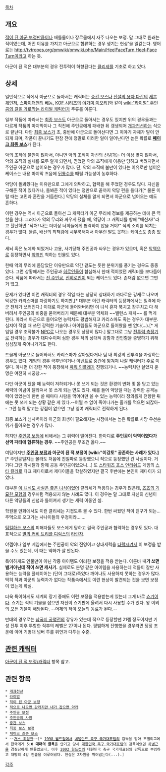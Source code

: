 [[목차]]
== 개요 ==
[[적이 된 아군 보정]]만큼이나 배틀물이나 장르물에서 자주 나오는 보정. 말 그대로 원래는 적이였는데, 어떤 이유를 가지고 아군으로 합류하는 경우 생기는 현상'을 일컫는다. 영어로는 [[http://tvtropes.org/pmwiki/pmwiki.php/Main/HeelFaceTurn Heel-Face Turn]]이라고 하는 듯.

아군이 된 적은 대부분의 경우 전투력이 하향된다는 [[클리셰]]를 기초로 하고 있다.

== 상세 ==
일반적으로 적에서 아군으로 돌아서는 캐릭터는 [[중간 보스]]나 [[전설의 용자 다간]]의 [[세븐 체인저]], [[스파이더맨]]의 [[베놈]], [[KOF 시리즈]]의 [[야가미 이오리]]]와 같이 [[wiki:"라이벌" 주인공의 길을 가로막는 라이벌 캐릭터]]가 주류를 이룬다.

일부 작품에 따라서는 [[최종 보스]]도 아군으로 돌아서는 경우도 있지만 위의 경우들과는 다르게 작품의 마지막이나 그 직전에 주인공에게 패배한 뒤 갱생되어 [[개과천선]]하는 식으로 끝난다. 다만 [[최종 보스]]가 초, 중반에 아군으로 돌아선다면 그 이야기 자체가 말이 안 되게 되며, 작품이 끝나기도 한참 전에 정말로 이러한 일이 일어난다면 높은 확률로 '''[[페이크 최종 보스]]'''가 된다.

악의 조직에 불만이 많아서, 아니면 악의 조직이 자신의 신념과는 더 이상 맞지 않아서, 악의 조직의 실체를 모두 알게 되면서, 믿었던 악의 조직에게 이용만 당하고 버려지면서 주인공 아군으로 넘어오는 경우가 많다. 단, 악의 조직에 불만이 있다는 이유로만 넘어온 케이스는 내용 마지막 즈음에 [[뒤통수]]를 때릴 가능성이 농후하다.

악당이 돌봐줬다는 이유만으로 그에게 의탁하고, 협력을 해 주었던 경우도 많다. 자신을 구해준 적이 있다거나, 돌봐준 적이 있다는 정만으로 끝까지 악당 편을 들다가[* 물론 이럴 때는 고민과 혼란을 거듭한다.] 악당의 실체를 알게 되면서 아군으로 넘어오는 예도 흔하다.

이런 경우는 역시 아군으로 돌아선 그 캐릭터가 아군 무리에 정보를 제공하는 데에 큰 역할을 한다. 그러다가 악의 무리와 싸우게 됐을 때, 악당이 그 캐릭터를 향해 "배신자!"라고 힐난하면 "닥쳐! 나는 더이상 너희들에게 협력하지 않을 거야!" 식의 소리를 외치는 경우가 많다. 물론, 배신의 죄책감에 시무룩해져서 아무런 말도 못하는 케이스도 종종 있다.

세뇌 혹은 노예화 되었거나 고용, 사기당해 주인공과 싸우는 경우가 있으며, 혹은 [[악역]]으로 등장하면서 [[악역]]인 척하는 인물도 있다.

한때 악의 무리에 몸담았단 이유만으로 약간 겉도는 듯한 분위기를 풍기는 경우도 종종 있다. 그런 상황에서는 주인공과 [[히로인]]들이 합심해서 한때 적이었던 캐릭터를 보다듬어준다. 작품에 따라서는 [[진 주인공]], [[진히로인]]이 되는 케이스도 있다. 존재감 없으면 그딴거 없고.

문제가 있다면 이런 캐릭터의 경우 적일 때는 상당히 상대하기 까다로운 강캐로 나오며 막강한 카리스마를 자랑하기도 하지만,[* 대부분 이런 캐릭터의 등장화에서는 일격에 아군 전체가 쓰러진다.] 이대로 아군에 들어와버리면 이 녀석 혼자 북치고 장구치고 다 해버려서 주인공의 비중을 묻어버리기 때문에 대부분 약체화 ~~밸런스 패치~~ 를 먹게 된다. 따라서 아군으로 들어오면 능력치도 평범해지고 카리스마도 죽는 경우가 대부분. 심지어 적일 때 쓰던 강력한 기술이나 아이템들도 아군으로 들어왔을 땐 없다(…).[* 게임일 경우 조작불가 [[NPC]]로 나오는 경우도 상당히 많다.] 말그대로 그냥 [[전투력 측정기]]로 전락하는 경우가 대다수이며 심한 경우 적의 상대적 강함과 잔인함을 증명하기 위해 심심찮게 죽어나가기도 한다.

드물게 아군으로 들어와서도 카리스마가 살아있다거나 팀 내 최강의 전투력을 자랑하는 경우도 있다. 게임의 경우 극후반이거나 이벤트로 중간에 튕겨져 나갈 캐릭터가 주로 이렇다. 아니면 더 강한 적이 등장해서 [[파워 인플레]]가 진행되거나. ~~능력치만 살았지 운명은 여전히 시궁창.~~

다만 아군이 됐을 때 능력이 저하되거나 못 쓰게 되는 것은 환경의 변화 및 몸 담고 있는 세력의 이념이 달라져서 못 쓰게 되는 면도 있다. 예를 들어 악당일 때는 강력한 공격능력이 있었는데 한번 쓸 때마다 사람을 먹어야만 쓸 수 있는 능력이라 정의롭게 전향한 뒤에는 못 쓰게 되는 상황 같은 게 있다.--어쩔 수 없이 죽어나가는 졸개를 먹으면 되잖아-- 그런 능력 말고는 강점이 없으면 그냥 잉여 캐릭터로 전락하게 된다.  

최종 보스가 넘사벽이라 아군의 희생이 필요해지는 시점에서는 높은 확률로 사망 우선순위가 돌아오는 경우가 많다.

하지만 [[주인공 보정]]에 비해서는 그 위력이 떨어진다. 한마디로 '''주인공이 악역이였다가 선역 파티에 합류하는 경우'''. ~~주인공은 무조건 옳다.~~ 

여담이지만 '''[[주인공 보정]]과 아군이 된 적 보정이 [wiki:"이강토" 공존하는 사례가 있다.]'''[* 주인공일지는 몰라도 처음에 친일파로 등장했으니 적으로 등장했던 건 사실이다. 거기다 그땐 각시탈과 함께 공동 주인공이었으니...] 또 [[스타워즈 포스 언리쉬드]] 게임의 [[스타 킬러]]로 다크 제다이로서 제다이들을 학살하였지만 결국 후반에는 본인이 제다이가 되었다.

대부분 [[이 녀석도 사실은 좋은 녀석이었어]] 클리셰가 적용되는 경우가 많은데, [[죠죠의 기묘한 모험]]의 경우처럼 적용되지 않는 사례도 많다. 이 경우는 말 그대로 자신의 신념이 다른 악당들의 신념과 틀어져서 생기는 세력 이동인 셈.

학원물 만화에서도 이런 클리셰는 지겹도록 볼 수 있다. 한번 싸웠던 적이 친구가 되는… 주먹으로 오고가는 사나이들의 우정이라……. 

[[팀킬하는 보스]]의 피해자들도 보스에게 당하고 결국 주인공과 협력하는 경우도 있다. 대표적으로 [[별의 커비 트리플 디럭스]]의 [[타란자]].

야겜이나 일부 게임에서는 주인공이 악의 진영이고 상대세력을 [[타락]]시켜서 이 보정을 받을 수도 있는데, 이 때는 약화가 잘 안된다.

특이하게도 인물만이 아닌 각종 아이템도 이러한 보정을 적용 받는다. 이른바 '''내가 쓰면 별거아닌데 적이 쓰면 캐사기.''' 실제로도 분명 같은 아이템을 사용하는데 적들이 잘만 사용하는 능력을 플레이어는 (단어 그대로)죽었다 깨어나도 사용하지 못하는 경우가 많다. 딱히 적과 아군의 능력차가 없다는 작품속에서도 이런 현상이 발견되는 것을 보면 보정이 있는게 확실.

더욱 특이하게도 세계의 장기 중에도 이런 보정을 적용받는게 있는데 그게 바로 [[쇼기]]이다. 쇼기는 적의 기물을 잡으면 자신이 쇼기판에 올려서 다시 사용할 수가 있다. 왕 이외의 모든 기물이 해당된다. --어제의 적이 오늘의 동료가 된다.--

반대의 경우로는 [[삼국지 공명전]]의 강유가 있는데 적으로 등장할땐 21렙 정도이지만 기성 전투 이후 투항한 직후의 레벨은 27이나 된다. 평범하게 진행했을 경우라면 당장 조운에 이어 기병대 넘버 투를 위연과 다투는 수준.

== [[아군이 된 적 보정/캐릭터|관련 캐릭터]] ==
[[아군이 된 적 보정/캐릭터]] 항목 참고.

== 관련 항목 ==
 * [[개과천선]]
 * [[라이벌]]
 * [[적이 된 아군 보정]]
 * [[적으로 나오면 강캐지만 내가 잡으면 약캐]]
 * [[주인공 보정]]
 * [[주인공의 사망]]
 * [[중간 보스]]
 * [[최종 보스 보정]]
 * [[페이크 최종 보스]]
 * ~~[[거스 히딩크]]~~[* [[1998 월드컵]]에서 [[네덜란드 축구 국가대표팀]]의 감독을 맡아 조별리그에서 한국에게 '''5:0 대패의 굴욕'''을 안기고 당시 [[대한민국 축구 국가대표팀]]의 감독이었던 [[차범근]]을 경질당하게 만들었으나, 이후 [[2002 월드컵]]의 대한민국 축구 국가대표팀의 감독으로 부임하고 대망의 4강 진출을 이루어냈다. 현실은 2차원을 뛰어넘는다(...).]

[[각주]]
